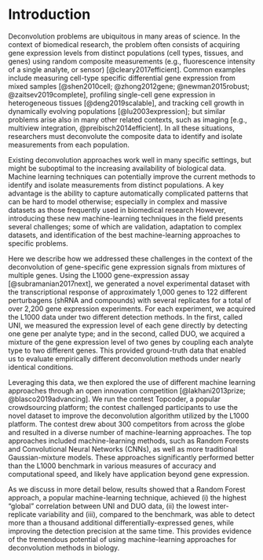 
Introduction
============

<!-- 
Outline:
  - Traditional methods may be suboptimal, potentially limiting new discoveries
  - ML methods have potential but presents challenges in validation, adaptation, and identification of the best approach
  - For validation e profiled 6 plates worth of data with 122 perturbagens (shRNA and compounds)
-->

Deconvolution problems are ubiquitous in many areas of science. In the context of biomedical research, the problem often consists of acquiring gene expression levels from distinct populations (cell types, tissues, and genes) using random composite measurements (e.g., fluorescence intensity of a single analyte, or sensor) [@cleary2017efficient]. Common examples include measuring cell-type specific differential gene expression from mixed samples [@shen2010cell; @zhong2012gene; @newman2015robust; @zaitsev2019complete], profiling single-cell gene expression in heterogeneous tissues [@deng2019scalable], and tracking cell growth in dynamically evolving populations [@lu2003expression]; but similar problems arise also in many other related contexts, such as imaging [e.g., multiview integration, @preibisch2014efficient]. In all these situations, researchers must deconvolute the composite data to identify and isolate measurements from each population. 

Existing deconvolution approaches work well in many specific settings, but might be suboptimal to the increasing availability of biological data. Machine learning techniques can potentially improve the current methods to identify and isolate measurements from distinct populations. A key advantage is the ability to capture automatically complicated patterns that can be hard to model otherwise; especially in complex and massive datasets as those frequently used in biomedical research However, introducing these new machine-learning techniques in the field presents several challenges; some of which are validation, adaptation to complex datasets, and identification of the best machine-learning approaches to specific problems.

Here we describe how we addressed these challenges in the context of the deconvolution of gene-specific gene expression signals from mixtures of multiple genes. Using the L1000 gene-expression assay [@subramanian2017next], we generated a novel experimental dataset with the transcriptional response of approximately 1,000 genes to 122 different perturbagens (shRNA and compounds) with several replicates for a total of over 2,200 gene expression experiments. For each experiment, we acquired the L1000 data under two different detection methods. In the first, called UNI, we measured the expression level of each gene directly by detecting one gene per analyte type; and in the second, called DUO, we acquired a mixture of the gene expression level of two genes by coupling each analyte type to two different genes. This provided ground-truth data that enabled us to evaluate empirically different deconvolution methods under nearly identical conditions.

Leveraging this data, we then explored the use of different machine learning approaches through an open innovation competition [@lakhani2013prize; @blasco2019advancing]. We run the contest Topcoder, a popular crowdsourcing platform; the contest challenged participants to use the novel dataset to improve the deconvolution algorithm utilized by the L1000 platform. The contest drew about 300 competitors from across the globe and resulted in a diverse number of machine-learning approaches. The top approaches included machine-learning methods, such as Random Forests and Convolutional Neural Networks (CNNs), as well as more traditional Gaussian-mixture models. These approaches significantly performed better than the L1000 benchmark in various measures of accuracy and computational speed, and likely have application beyond gene expression.

As we discuss in more detail below, results showed that a Random Forest approach, a popular machine-learning technique, achieved (i) the highest "global" correlation between UNI and DUO data, (ii) the lowest inter-replicate variability and (iii), compared to the benchmark, was able to detect more than a thousand additional differentially-expressed genes, while improving the detection precision at the same time. This provides evidence of the tremendous potential of using machine-learning approaches for deconvolution methods in biology. 

<!-- 
Here we describe how we addressed these challenges in the context of the deconvolution of gene-specific expression data using the L1000 gene expression assay [@subramanian2017next]. Using L1000, we generated a novel experimental dataset with the transcriptional response of approximately 1,000 genes to 122 different perturbagens (shRNA and compounds) with several replicates for each. We profiled these data from separate and mixed samples. used for the evaluation of different methods. We then describe the results of an open innovation competition [@lakhani2013prize; @blasco2019advancing] using the generated dataset to improve the deconvolution methods on L1000 data. The contest drew competitors from across the globe and resulted in a diversity of machine-learning approaches that significantly improved over the L1000 benchmark and likely have application beyond gene expression. 
 -->

 


<!-- 
Traditional deconvolution methods have a long history in biology, as well as in many other areas of science [ref]. 
While traditional methods seem to work well in specific applications in biology, they have several limitations as well [ref]. The recent success of machine learning in many pattern recognition tasks suggests that these methods could be effective in addressing deconvolution problems as well. This is because of the ability of ML techniques to discover patterns in complex and massive datasets of the size of many current datasets in biomedical research, such as the Connectivity Map (CMap). However, entering these new machine learning techniques in the field presents several challenges, including validation, adaptation to specific datasets, and identification of the best ML approaches to the problem.
 -->
  
<!-- 
We address theis problem in the context of xxxx. 
    - For evaluation, we generated a unique dataset of gene-expression data with ground truth 
      (which is now publicly available)  
    - To explore different approaches we used an open contest ($20,000 prize pool)    
-->
 
